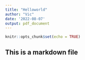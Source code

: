 ```yaml
---
title: "Helloworld"
author: "Vic"
date: '2022-08-07'
output: pdf_document
---
```


```r
knitr::opts_chunk$set(echo = TRUE)
```

## This is a markdown file